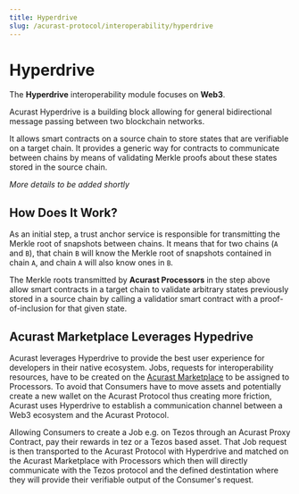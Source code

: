 ```yaml
---
title: Hyperdrive
slug: /acurast-protocol/interoperability/hyperdrive
---
```



# Hyperdrive

The **Hyperdrive** interoperability module focuses on **Web3**.

Acurast Hyperdrive is a building block allowing for general bidirectional message passing between two blockchain networks.

It allows smart contracts on a source chain to store states that are verifiable on a target chain. It provides a generic way for contracts to communicate between chains by means of validating Merkle proofs about these states stored in the source chain.

_More details to be added shortly_

## How Does It Work?

As an initial step, a trust anchor service is responsible for transmitting the Merkle root of snapshots between chains.
It means that for two chains (`A` and `B`), that chain `B` will know the Merkle root of snapshots contained in chain `A`, and
chain `A` will also know ones in `B`.

<div class="padding-vert--md"></div>

<center>
  <ThemedImage
    width="480px"
    sources={{
      light: useBaseUrl("/img/hyperdrive-relay.svg"),
      dark: useBaseUrl("/img/hyperdrive-relay-dark.svg"),
    }}
  />
</center>

<div class="padding-vert--md"></div>

The Merkle roots transmitted by **Acurast Processors** in the step above allow smart contracts in a target chain to validate arbitrary states previously stored in a source chain by calling a validatior smart contract with a proof-of-inclusion for that given state.

<div class="padding-vert--md"></div>

<center>
  <ThemedImage
    width="520px"
    sources={{
      light: useBaseUrl("/img/hyperdrive-client-interaction.svg"),
      dark: useBaseUrl("/img/hyperdrive-client-interaction-dark.svg"),
    }}
  />
</center>

<div class="padding-vert--md"></div>

## Acurast Marketplace Leverages Hypedrive

Acurast leverages Hyperdrive to provide the best user experience for developers in their native ecosystem. Jobs, requests for interoperability resources, have to be created on the [Acurast Marketplace](/acurast-marketplace) to be assigned to Processors. To avoid that Consumers have to move assets and potentially create a new wallet on the Acurast Protocol thus creating more friction, Acurast uses Hyperdrive to establish a communication channel between a Web3 ecosystem and the Acurast Protocol.

Allowing Consumers to create a Job e.g. on Tezos through an Acurast Proxy Contract, pay their rewards in tez or a Tezos based asset. That Job request is then transported to the Acurast Protocol with Hyperdrive and matched on the Acurast Marketplace with Processors which then will directly communicate with the Tezos protocol and the defined destintation where they will provide their verifiable output of the Consumer's request.
